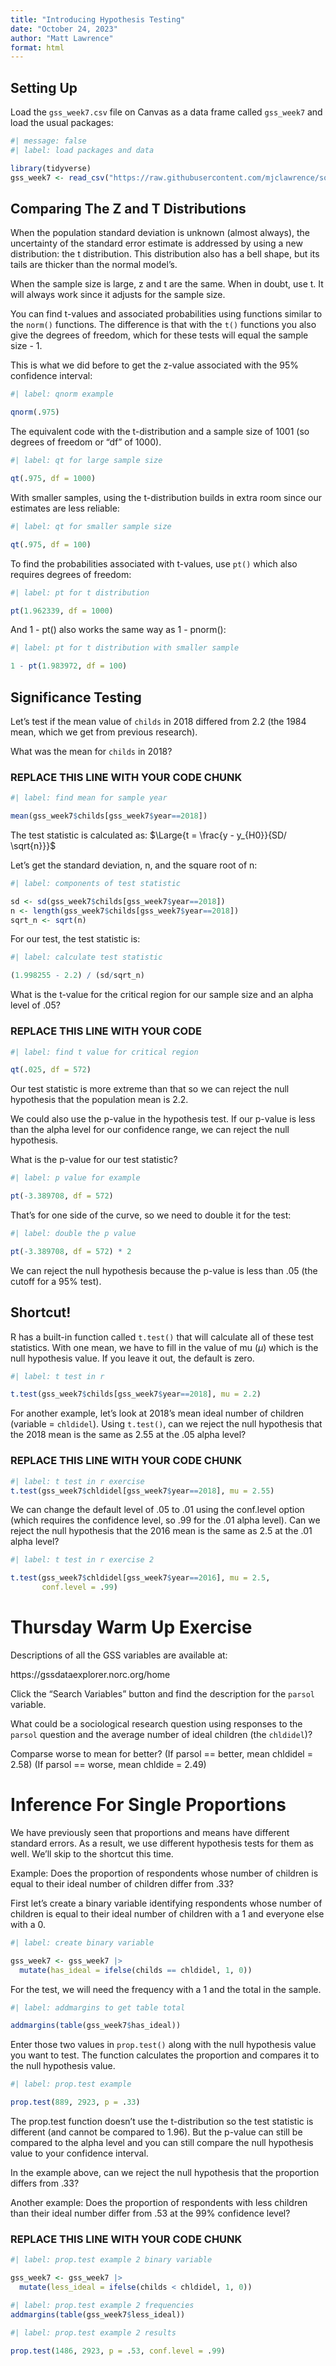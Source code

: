 ```yaml
---
title: "Introducing Hypothesis Testing"
date: "October 24, 2023"
author: "Matt Lawrence"
format: html
---
```


## Setting Up

Load the `gss_week7.csv` file on Canvas as a data frame called `gss_week7` and load the usual packages:

```r
#| message: false
#| label: load packages and data

library(tidyverse)
gss_week7 <- read_csv("https://raw.githubusercontent.com/mjclawrence/soci385_f23/main/data/gss_week7.csv")
```


## Comparing The Z and T Distributions

When the population standard deviation is unknown (almost always), the uncertainty of the standard error estimate is addressed by using a new distribution: the t distribution. This distribution also has a bell shape, but its tails are thicker than the normal model’s.

When the sample size is large, z and t are the same. When in doubt, use t. It will always work since it adjusts for the sample size.

You can find t-values and associated probabilities using functions similar to the `norm()` functions. The difference is that with the `t()` functions you also give the degrees of freedom, which for these tests will equal the sample size - 1.

This is what we did before to get the z-value associated with the 95% confidence interval:

```r
#| label: qnorm example

qnorm(.975) 
```

The equivalent code with the t-distribution and a sample size of 1001 (so degrees of freedom or "df" of 1000). 

```r
#| label: qt for large sample size

qt(.975, df = 1000)
```

With smaller samples, using the t-distribution builds in extra room since our estimates are less reliable: 

```r
#| label: qt for smaller sample size

qt(.975, df = 100)
```

To find the probabilities associated with t-values, use `pt()` which also requires degrees of freedom:

```r
#| label: pt for t distribution

pt(1.962339, df = 1000)
```

And 1 - pt() also works the same way as 1 - pnorm():

```r
#| label: pt for t distribution with smaller sample

1 - pt(1.983972, df = 100)
```


## Significance Testing

Let's test if the mean value of `childs` in 2018 differed from 2.2 (the 1984 mean, which we get from previous research).

What was the mean for `childs` in 2018?

### REPLACE THIS LINE WITH YOUR CODE CHUNK ###

```r
#| label: find mean for sample year

mean(gss_week7$childs[gss_week7$year==2018])
```


The test statistic is calculated as: 
$\Large{t = \frac{y - y_{H0}}{SD/ \sqrt{n}}}$

Let's get the standard deviation, n, and the square root of n:

```r
#| label: components of test statistic

sd <- sd(gss_week7$childs[gss_week7$year==2018])
n <- length(gss_week7$childs[gss_week7$year==2018])
sqrt_n <- sqrt(n)
```


For our test, the test statistic is:

```r
#| label: calculate test statistic

(1.998255 - 2.2) / (sd/sqrt_n)
```

What is the t-value for the critical region for our sample size and an alpha level of .05?

### REPLACE THIS LINE WITH YOUR CODE ###

```r
#| label: find t value for critical region

qt(.025, df = 572)
```

Our test statistic is more extreme than that so we can reject the null hypothesis that the population mean is 2.2.

We could also use the p-value in the hypothesis test. If our p-value is less than the alpha level for our confidence range, we can reject the null hypothesis. 

What is the p-value for our test statistic?

```r
#| label: p value for example

pt(-3.389708, df = 572)
```

That's for one side of the curve, so we need to double it for the test:

```r
#| label: double the p value

pt(-3.389708, df = 572) * 2
```

We can reject the null hypothesis because the p-value is less than .05 (the cutoff for a 95% test).

## Shortcut!

R has a built-in function called `t.test()` that will calculate all of these test statistics. With one mean, we have to fill in the value of mu ($\mu$) which is the null hypothesis value. If you leave it out, the default is zero.

```r
#| label: t test in r

t.test(gss_week7$childs[gss_week7$year==2018], mu = 2.2)
```

For another example, let's look at 2018's mean ideal number of children (variable = `chldidel`). Using `t.test()`, can we reject the null hypothesis that the 2018 mean is the same as 2.55 at the .05 alpha level?

### REPLACE THIS LINE WITH YOUR CODE CHUNK ###

```r
#| label: t test in r exercise
t.test(gss_week7$chldidel[gss_week7$year==2018], mu = 2.55)
```

We can change the default level of .05 to .01 using the conf.level option (which requires the confidence level, so .99 for the .01 alpha level). Can we reject the null hypothesis that the 2016 mean is the same as 2.5 at the .01 alpha level? 

```r
#| label: t test in r exercise 2

t.test(gss_week7$chldidel[gss_week7$year==2016], mu = 2.5,
       conf.level = .99)
```

# Thursday Warm Up Exercise

Descriptions of all the GSS variables are available at: 

https://gssdataexplorer.norc.org/home

Click the "Search Variables" button and find the description for the `parsol` variable.

What could be a sociological research question using responses to the `parsol` question and the average number of ideal children (the `chldidel`)?







Comparse worse to mean for better?
(If parsol == better, mean chldidel = 2.58)
(If parsol == worse, mean chldide = 2.49)


# Inference For Single Proportions

We have previously seen that proportions and means have different standard errors. As a result, we use different hypothesis tests for them as well. We'll skip to the shortcut this time. 

Example: Does the proportion of respondents whose number of children is equal to their ideal number of children differ from .33? 

First let's create a binary variable identifying respondents whose number of children is equal to their ideal number of children with a 1 and everyone else with a 0.

```r
#| label: create binary variable

gss_week7 <- gss_week7 |> 
  mutate(has_ideal = ifelse(childs == chldidel, 1, 0))
```

For the test, we will need the frequency with a 1 and the total in the sample.

```r
#| label: addmargins to get table total

addmargins(table(gss_week7$has_ideal))
```

Enter those two values in `prop.test()` along with the null hypothesis value you want to test. The function calculates the proportion and compares it to the null hypothesis value.

```r
#| label: prop.test example

prop.test(889, 2923, p = .33)
```

The prop.test function doesn't use the t-distribution so the test statistic is different (and cannot be compared to 1.96). But the p-value can still be compared to the alpha level and you can still compare the null hypothesis value to your confidence interval.

In the example above, can we reject the null hypothesis that the proportion differs from .33? 

Another example: Does the proportion of respondents with less children than their ideal number differ from .53 at the 99% confidence level?

### REPLACE THIS LINE WITH YOUR CODE CHUNK ###

```r
#| label: prop.test example 2 binary variable

gss_week7 <- gss_week7 |> 
  mutate(less_ideal = ifelse(childs < chldidel, 1, 0))
```

```r
#| label: prop.test example 2 frequencies
addmargins(table(gss_week7$less_ideal))
```

```r
#| label: prop.test example 2 results

prop.test(1486, 2923, p = .53, conf.level = .99)
```

